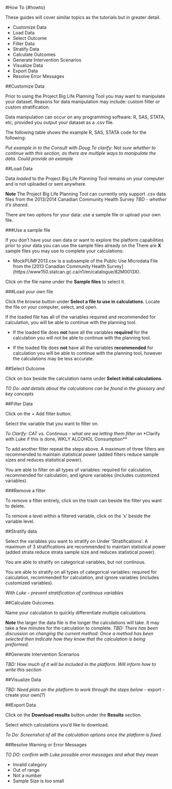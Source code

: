 #How To {#howto}

These guides will cover similar topics as the tutorials but in greater detail.

- Customize Data
- Load Data
- Select Outcome
- Filter Data
- Stratify Data
- Calculate Outcomes
- Generate Intervention Scenarios
- Visualize Data
- Export Data
- Resolve Error Messages


##Customize Data

Prior to using the Project Big Life Planning Tool you may want to manipulate your dataset. Reasons for data manipulation may include: custom filter or custom stratification. 

Data manipulation can occur on any programming software: R, SAS, STATA, etc, provided you output your dataset as a .csv file. 

The following table shows the example R, SAS, STATA code for the following:

*Put example in to the Consult with Doug*
*To clarify: Not sure whether to continue with this section, as there are multiple ways to manipulate the data. Could provide an example*



##Load Data 

Data *loaded* to the Project Big Life Planning Tool remains on your computer and is not uploaded or sent anywhere. 

**Note** The Project Big Life Planning Tool can currently only support .csv data files from the 2013/2014 Canadian Community Health Survey *TBD - whether it's shared*.

There are two options for your data: use a sample file or upload your own file. 


###Use a sample file

If you don't have your own data or want to explore the platform capabilities prior to your data you can use the sample files already on the There are **X** sample files you may use to complete your calculations:

- MockPUMF2013.csv is a subsample of the Public Use Microdata File from the [2013 Canadian Community Health Survey] (https://www150.statcan.gc.ca/n1/en/catalogue/82M0013X). 



Click on the file name under the **Sample files** to select it. 


###Load your own file

Click the browse button under **Select a file to use in calculations**. 
Locate the file on your computer, select, and open. 

If the loaded file has all of the variables required and recommended for calculation, you will be able to continue with the planning tool. 

- If the loaded file does **not** have all the variables **required** for the calculation you will not be able to continue with the planning tool.

- If the loaded file does **not** have all the variables **recommended** for calculation you will be able to continue with the planning tool, however the calculations may be less accurate. 


##Select Outcome

Click on box beside the calculation name under **Select initial calculations**.

*TO Do: add details about the calculations can be found in the glossary and key concepts*


##Filter Data

Click on the + Add filter button.

Select the variable that you want to filter on. 

*To Clarify: CAT vs. Continous - what are we letting them filter on*
*Clarify with Luke if this is done, WKLY ALCOHOL Consumption**

To add another filter repeat the steps above. A maximum of three filters are recommended to maintain statistical power (added filters reduce sample sizes and reduces statistical power). 

You are able to filter on all types of variables: required for calculation, recommended for calculation, and ignore variables (includes customized variables).

###Remove a filter

To remove a filter entirely, click on the trash can beside the filter you want to delete.

To remove a level within a filtered variable, click on the 'x' beside the variable level.


##Stratify data

Select the variables you want to stratify on Under 'Stratifications'. A maximum of 3 stratifications are recommended to maintain statistical power (added strata reduce strata sample size and reduces statistical power).

You are able to stratify on categorical variables, but not continous.

You are able to stratify on all types of categorical variables: required for calculation, recommended for calculation, and ignore variables (includes customized variables).

*With Luke - prevent stratification of continous variables*



##Calculate Outcomes

Name your calculation to quickly differentiate multiple calculations.

**Note** the larger the data file is the longer the calculations will take. It may take a few minutes for the calculation to complete. *TBD: There has been discussion on changing the current method. Once a method has been selected then Indicate how they know that the calculation is being preformed.*



##Generate Intervention Scenarios

*TBD: How much of it will be included in the platform. Will inform how to write this section*


##Visualize Data

*TBD: Need plots on the platform to work through the steps below*
- export
- create your own(?)



##Export Data

Click on the **Download results** button under the **Results** section.

Select which calculations you'd like to download. 

*To Do: Screenshot of all the calculation options once the platform is fixed.*



##Resolve Warning or Error Messages

*TO DO: confirm with Luke possible error messages and what they mean*

- Invalid category
- Out of range
- Not a number
- Sample Size is too small

